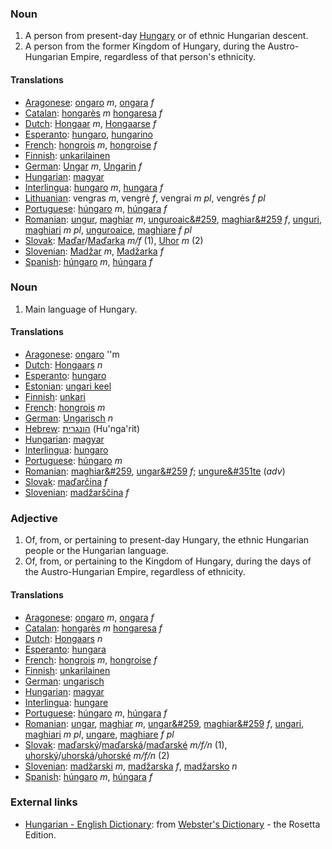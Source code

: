 === Noun ===
#A person from present-day [[Hungary]] or of ethnic Hungarian descent.
# A person from the former Kingdom of Hungary, during the Austro-Hungarian Empire, regardless of that person's ethnicity.

====Translations====
*[[Aragonese]]: [[ongaro]] ''m'', [[ongara]] ''f''
*[[Catalan]]: [[hongarès]] ''m'' [[hongaresa]] ''f''
*[[Dutch]]: [[Hongaar]] ''m'', [[Hongaarse]] ''f''
*[[Esperanto]]: [[hungaro]], [[hungarino]]
*[[French]]: [[hongrois]] ''m'', [[hongroise]] ''f''
*[[Finnish]]: [[unkarilainen]]
*[[German]]: [[Ungar]] ''m'', [[Ungarin]] ''f''
*[[Hungarian]]: [[magyar]]
*[[Interlingua]]: [[hungaro]] ''m'', [[hungara]] ''f''
*[[Lithuanian]]: vengras ''m'', vengrė ''f'', vengrai ''m pl'', vengrės ''f pl''
*[[Portuguese]]: [[húngaro]] ''m'', [[húngara]] ''f''
*[[Romanian]]: [[ungur]], [[maghiar]] ''m'', [[unguroaic&#259]], [[maghiar&#259]] ''f'', [[unguri]], [[maghiari]] ''m pl'', [[unguroaice]], [[maghiare]] ''f pl''
*[[Slovak]]: [[Maďar]]/[[Maďarka]] ''m/f'' (1), [[Uhor]] ''m'' (2)
*[[Slovenian]]: [[Madžar]] ''m'', [[Madžarka]] ''f''
*[[Spanish]]: [[húngaro]] ''m'', [[húngara]] ''f''

=== Noun ===
#Main language of Hungary.

====Translations====
*[[Aragonese]]: [[ongaro]] ''m
*[[Dutch]]: [[Hongaars]] ''n''
*[[Esperanto]]: [[hungaro]]
*[[Estonian]]: [[ungari keel]]
*[[Finnish]]: [[unkari]]
*[[French]]: [[hongrois]] ''m''
*[[German]]: [[Ungarisch]] ''n''
*[[Hebrew]]: [[הונגרית]] (Hu'nga'rit)
*[[Hungarian]]: [[magyar]]
*[[Interlingua]]: [[hungaro]]
*[[Portuguese]]: [[húngaro]] ''m''
*[[Romanian]]: [[maghiar&#259]], [[ungar&#259]] ''f''; [[ungure&#351te]] (''adv'')
*[[Slovak]]: [[maďarčina]] ''f''
*[[Slovenian]]: [[madžarščina]] ''f''

=== Adjective ===
#Of, from, or pertaining to present-day Hungary, the ethnic Hungarian people or the Hungarian language.
#Of, from, or pertaining to the Kingdom of Hungary, during the days of the Austro-Hungarian Empire, regardless of ethnicity.

====Translations====
*[[Aragonese]]: [[ongaro]] ''m'', [[ongara]] ''f''
*[[Catalan]]: [[hongarès]] ''m'' [[hongaresa]] ''f''
*[[Dutch]]: [[Hongaars]] ''n''
*[[Esperanto]]: [[hungara]]
*[[French]]: [[hongrois]] ''m'', [[hongroise]] ''f''
*[[Finnish]]: [[unkarilainen]]
*[[German]]: [[ungarisch]]
*[[Hungarian]]: [[magyar]]
*[[Interlingua]]: [[hungare]]
*[[Portuguese]]: [[húngaro]] ''m'', [[húngara]] ''f''
*[[Romanian]]: [[ungar]], [[maghiar]] ''m'', [[ungar&#259]], [[maghiar&#259]] ''f'', [[ungari]], [[maghiari]] ''m pl'', [[ungare]], [[maghiare]] ''f pl''
*[[Slovak]]: [[maďarský]]/[[maďarská]]/[[maďarské]] ''m/f/n'' (1), [[uhorský]]/[[uhorská]]/[[uhorské]] ''m/f/n'' (2)
*[[Slovenian]]: [[madžarski]] ''m'', [[madžarska]] ''f'', [[madžarsko]] ''n''
*[[Spanish]]: [[húngaro]] ''m'', [[húngara]] ''f''

=== External links ===
*[http://www.websters-online-dictionary.org/definition/Hungarian-english/ Hungarian - English Dictionary]: from [http://www.websters-online-dictionary.org/ Webster's Dictionary] - the Rosetta Edition.